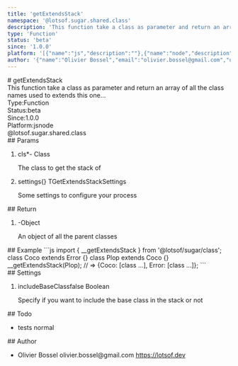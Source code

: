 ```yaml
---
title: 'getExtendsStack'
namespace: '@lotsof.sugar.shared.class'
description: 'This function take a class as parameter and return an array of all the class names used to extends this one...'
type: 'Function'
status: 'beta'
since: '1.0.0'
platform: '[{"name":"js","description":""},{"name":"node","description":""}]'
author: '{"name":"Olivier Bossel","email":"olivier.bossel@gmail.com","url":"https://lotsof.dev"}'
---
```

<div class="docmap-mdx">
# getExtendsStack
<div class="_description typo-lead typo-format">
This function take a class as parameter and return an array of all the class names used to extends this one...
</div>
<div class="_metas">
<div class="_type"><span class="_type-label">Type:</span><span class="_type-value">Function</span></div>
<div class="_status"><span class="_status-label">Status:</span><span class="_status-value -beta">beta</span></div>
<div class="_since"><span class="_since-label">Since:</span><span class="_since-value">1.0.0</span></div>
<div class="_platform"><span class="_platform-label">Platform:</span><span class="_platform-value -js">js</span><span class="_platform-value -node">node</span></div>
</div>
<div class="_namespace">@lotsof.sugar.shared.class</div>
<div class="_params">
## Params
<ol class="_list">
<li class="_item">
<span class="_name">cls<span class="_required">*</span></span><span class="_default">-</span> <span class="_type">Class</span>
<p class="_description">The class to get the stack of</p>
</li>
<li class="_item">
<span class="_name">settings</span><span class="_default">&lcub;&rcub;</span> <span class="_type">TGetExtendsStackSettings</span>
<p class="_description">Some settings to configure your process</p>
</li>
</ol>
</div>
<div class="_return">
## Return
<ol class="_list">
<li class="_item">
<span class="_default">-</span><span class="_type">Object</span>
<p class="_description">An object of all the parent classes</p>
</li>
</ol>
</div>
<div class="_examples">
## Example
```js
import { __getExtendsStack } from '@lotsof/sugar/class';
class Coco extends Error {}
class Plop extends Coco {}
__getExtendsStack(Plop); // => {Coco: [class ...], Error: [class ...]};
```
</div>
<div class="_settings">
## Settings
<ol class="_list">
<li class="_item">
<span class="_name">includeBaseClass</span><span class="_default">false</span> <span class="_type">Boolean</span>
<p class="_description">Specify if you want to include the base class in the stack or not</p>
</li>
</ol>
</div>
<div class="_todo">
## Todo
<ul class="_list">
<li class="_item">
<span class="_description">tests</span>
<span class="_priority -normal">normal</span>
</li>
</ul>
</div>
<div class="_author">
## Author
<ul class="_list">
<li class="_item">
<span class="_name">Olivier Bossel</span>
<span class="_email">olivier.bossel@gmail.com</span>
<a href="https://lotsof.dev" target="_blank" class="_url">https://lotsof.dev</a>
</li>
</ul>
</div>
</div>